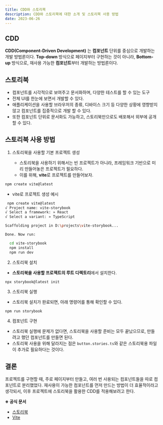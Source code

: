 ```yaml
---
title: CDD와 스토리북
description: CDD와 스토리북에 대한 소개 및 스토리북 사용 방법
date: 2023-06-26
---
```


## CDD

**CDD(Component-Driven Development)** 는 **컴포넌트** 단위를 중심으로 개발하는 개발 방법론이다.
**Top-down** 방식으로 페이지부터 구현하는 것이 아니라, **Bottom-up** 방식으로, 재사용 가능한 **컴포넌트**부터 개발하는 방법론이다.

## 스토리북

- 컴포넌트를 시각적으로 보여주고 문서화하며, 다양한 테스트를 할 수 있는 도구
- 전체 UI를 한눈에 보면서 개발할 수 있다.
- 애플리케이션을 사용할 브라우저의 종류, 디바이스 크기 등 다양한 상황에 영향받지 않고 컴포넌트를 집중적으로 개발 할 수 있다.
- 또한 컴포넌트 단위로 문서화도 가능하고, 스토리북만으로도 배포해서 외부에 공개할 수 있다.

## 스토리북 사용 방법

1. 스토리북을 사용할 기본 프로젝트 생성

   - 스토리북을 사용하기 위해서는 빈 프로젝트가 아니라, 프레임워크 기반으로 미리 만들어놓은 프로젝트가 필요하다.
   - 이를 위해, **vite**로 프로젝트를 만들어보자.

```bash
npm create vite@latest
```

- vite로 프로젝트 생성 예시

```bash
 npm create vite@latest
√ Project name: vite-storybook
√ Select a framework: » React
√ Select a variant: » TypeScript

Scaffolding project in D:\projects\vite-storybook...

Done. Now run:

  cd vite-storybook
  npm install
  npm run dev
```

2. 스토리북 설치

- **스토리북을 사용할 프로젝트의 루트 디렉토리**에서 설치한다.

```Terminal
npx storybook@latest init
```

3. 스토리북 실행

- 스토리북 설치가 완료되면, 아래 명령어를 통해 확인할 수 있다.

```bash
npm run storybook
```

4. 컴포넌트 구현

- 스토리북 실행에 문제가 없다면, 스토리북을 사용할 준비는 모두 끝났으므로, 만들려고 했던 컴포넌트를 만들면 된다.
- 스토리북 사용을 위해 달라지는 점은 `button.stories.ts`와 같은 스토리북용 파일이 추가로 필요하다는 것이다.

## 결론

프로젝트를 구현할 때, 주로 페이지부터 만들고, 여러 번 사용되는 컴포넌트들을 따로 컴포넌트로 분리했었다.
재사용이 가능한 컴포넌트를 먼저 만드는 방법이 더 효율적이라고 생각되서, 이후 프로젝트에 스토리북을 활용한 CDD를 적용해보려고 한다.

**※ 공식 문서**

- [스토리북](https://storybook.js.org)
- [Vite](https://vitejs.dev)
